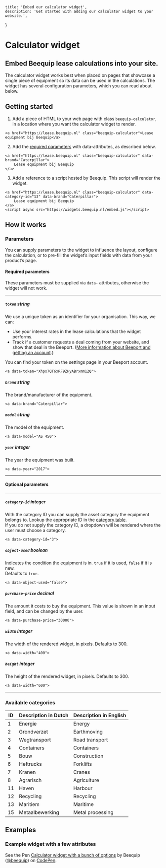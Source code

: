 
    title: 'Embed our calculator widget',
    description: 'Get started with adding our calculator widget to your website.',
}

# Calculator widget

## Embed Beequip lease calculations into your site.   

The calculator widget works best when placed on pages that showcase a single piece
of equipment so its data can be used in the calculations. The widget has several 
configuration parameters, which you can read about below.

## Getting started

1. Add a piece of HTML to your web page with class `beequip-calculator`, in a location where you want 
the calculator widget to render.

```
<a href="https://lease.beequip.nl" class="beequip-calculator">Lease equipment bij Beequip</a>
```

2. Add the [required parameters](#required-parameters) with data-attributes, as described below.

```
<a href="https://lease.beequip.nl" class="beequip-calculator" data-brand="Caterpillar">
    Lease equipment bij Beequip
</a>
```

3. Add a reference to a script hosted by Beequip. This script will render the widget.

```
<a href="https://lease.beequip.nl" class="beequip-calculator" data-category-id="13" data-brand="Caterpillar">
    Lease equipment bij Beequip
</a>
<script async src="https://widgets.beequip.nl/embed.js"></script>
```

## How it works

### Parameters

You can supply parameters to the widget to influence the layout, configure the calculation, 
or to pre-fill the widget’s input fields with data from your product’s page.

#### Required parameters

These parameters must be supplied via `data-` attributes, otherwise the widget will not work.

---

##### `token` string

We use a unique token as an identifier for your organisation. This way, we can:
 
- Use your interest rates in the lease calculations that the widget performs.
- Track if a customer requests a deal coming from your website, and show that deal 
in the Beeport. ([More information about Beeport and getting an account](https://www.beequip.nl/beeport/).)

You can find your token on the settings page in your Beeport account.

```
<a data-token="Xhpx7QT6xRF9ZHyABrxmm12Q">
```

##### `brand` string

The brand/manufacturer of the equipment.

```
<a data-brand="Caterpillar">
```

##### `model` string

The model of the equipment.

```
<a data-model="AS 450">
```

##### `year` integer

The year the equipment was built.

```
<a data-year="2017">
```

---

#### Optional parameters

---

##### `category-id` integer 

With the category ID you can supply the asset category the equipment belongs to. Lookup the appropriate ID in 
the [category table](#available-categories).   
If you do not supply the category ID, a dropdown will be rendered where the user must choose a category.

```
<a data-category-id="3">
```

##### `object-used` boolean

Indicates the condition the equipment is in. `true` if it is used, `false` if it is new.   
Defaults to `true`.

```
<a data-object-used="false">
```

##### `purchase-price` decimal

The amount it costs to buy the equipment. This value is shown in an input field, and
can be changed by the user.

```
<a data-purchase-price="30000">
```

##### `width` integer

The width of the rendered widget, in pixels. Defaults to 300.

```
<a data-width="400">
```

##### `height` integer

The height of the rendered widget, in pixels. Defaults to 300.

```
<a data-width="600">
```

---

### Available categories

ID | Description in Dutch | Description in English
-- | -------------------- | ----------------------
1 | Energie | Energy
2 | Grondverzet | Earthmoving
3 | Wegtransport | Road transport
4 | Containers | Containers
5 | Bouw | Construction
6 | Heftrucks | Forklifts
7 | Kranen | Cranes
8 | Agrarisch | Agriculture
11 | Haven | Harbour
12 | Recycling | Recycling
13 | Maritiem | Maritime
15 | Metaalbewerking | Metal processing

## Examples

### Example widget with a few attributes

<p className="codepen" data-height="500" data-theme-id="default" data-default-tab="html,result" data-user="beequip" data-slug-hash="LYVRrro" data-pen-title="Calculator widget with a bunch of options">
  <span>See the Pen <a href="https://codepen.io/beequip/pen/LYVRrro">
  Calculator widget with a bunch of options</a> by Beequip (<a href="https://codepen.io/beequip">@beequip</a>)
  on <a href="https://codepen.io">CodePen</a>.</span>
</p>
<script async src="https://static.codepen.io/assets/embed/ei.js"></script>

